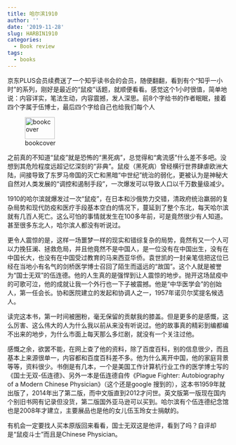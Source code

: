 ```yaml
---
title: 哈尔滨1910
author: ''
date: '2019-11-28'
slug: HARBIN1910
categories:
  - Book review
tags:
  - books
---
```


京东PLUS会员续费送了一个知乎读书会的会员，随便翻翻，看到有个“知乎一小时”的系列，刚好是最近的“鼠疫”话题，就顺便看看。感觉这个1小时很值，简单地说：内容详实，笔法生动，内容震撼，发人深思。前8个字给书的作者眠眠，接着四个字属于伍博士，最后四个字给自己也给我们每个人<!--more-->

![bookcover](/post/2019-11-28-HARBIN1910_files/herbin1910.png){width=40% height=50px}

之前真的不知道“鼠疫”就是恐怖的“黑死病”，总觉得和“禽流感”什么差不多吧。没想到其危险程度远超记忆深刻的“非典”。鼠疫（黑死病）曾经横行世界肆虐欧洲大陆，间接导致了东罗马帝国的灭亡和黑暗“中世纪”统治的弱化，更被认为是神秘大自然对人类发展的“调控和遏制手段”，一次爆发可以导致人口以千万数量级减少。

1910的哈尔滨就爆发过一次“鼠疫”，在日本和沙俄势力交错，清政府统治羸弱的复杂局势和现代防疫和医疗手段基本空白的情况下，蔓延到了整个东北，每天哈尔滨就有几百人死亡。这么可怕的事情就发生在100多年前，可是竟然很少有人知道。甚至很多东北人，哈尔滨人都没有听说过。

更令人震惊的是，这样一场噩梦一样的现实和错综复杂的局势，竟然有又一个人可以力挽狂澜、拯救危局，并且他竟然不是中国人，是一位没有在中国出生，没有在中国长大，也没有在中国受过教育的马来西亚华侨。袁世凯的一封亲笔信把这位已经在当地小有名气的剑桥医学博士召回了陌生而遥远的“故国”。这个人就是被誉为“国士无双”的伍连德。他的人生真的是强悍到让人震惊的地步。抛开这场鼠疫中的可歌可泣，他的成就让我一个外行也一下子被震撼。他是“中华医学会”的创始人，第一任会长。协和医院建立的发起和协调人之一，1957年诺贝尔奖提名候选人。

读完这本书，第一时间被圈粉，毫无保留的贡献我的膝盖。但是更多的是感慨，这么厉害、这么伟大的人为什么我以前从来没有听说过。他的故事真的精彩到编都编不出来的地步，为什么市面上每天那么多烂剧，就没有一个关注过他。

感慨之余，欲罢不能，在网上查了他的资料，除了百度百科，别的信息很少，而且基本上来源很单一，内容都和百度百科差不多。他为什么离开中国，他的家庭背景等等，资料很少。书倒是有几本，一个是美国工作计算机行业工作的医学博士写的《国士无双-伍连德》、另外一本是伍连德自传《Plague Fighter:  Autobiography of a Modern Chinese Physician》（这个还是google 搜到的），这本书1959年就出版了，2014年出了第二版，而中文版直到2012才问世。英文版第一版现在国内个别旧书网有记录但没货，第二版国外亚马逊可以买到。哈尔滨有个伍连德纪念馆也是2008年才建立，主要展品也是他的女儿伍玉玲女士捐献的。

有机会一定要找人买本原版回来看看，国士无双这是他评，看到了吗？自评却是“鼠疫斗士”而且是Chinese Physician。
